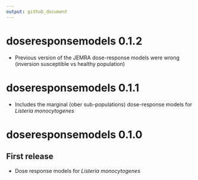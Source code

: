 ```yaml
---
output: github_document
---
```


# doseresponsemodels 0.1.2

* Previous version of the JEMRA dose-response models were wrong (inversion susceptible vs healthy population) 

# doseresponsemodels 0.1.1

* Includes the marginal (ober sub-populations) dose-response models for *Listeria monocytogenes* 

# doseresponsemodels 0.1.0

## First release

* Dose response models for *Listeria monocytogenes* 
